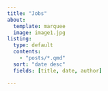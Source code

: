 ```yaml
---
title: "Jobs"
about:
  template: marquee
  image: image1.jpg
listing:
  type: default
  contents:
    - "posts/*.qmd"
  sort: "date desc"
  fields: [title, date, author]

---
```

